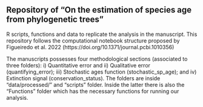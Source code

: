 

## Repository of "On the estimation of species age from phylogenetic trees"


R scripts, functions and data to replicate the analysis in the manuscript. This repository follows the computational notebook structure proposed by Figueiredo et al. 2022 (https://doi.org/10.1371/journal.pcbi.1010356)


The manuscripts possesses four methodological sections (associated to three folders): i) Quantitative error and ii) Qualitative error (quantifying_error); iii) Stochastic ages function (stochastic_sp_age); and iv) Extinction signal (conservation_status). The folders are inside "data/processed/" and "scripts" folder. Inside the latter there is also the "Functions" folder which has the necessary functions for running our analysis. 

